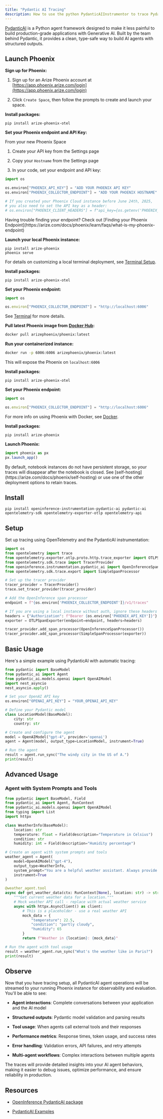 ```yaml
---
title: "Pydantic AI Tracing"
description: How to use the python PydanticAIInstrumentor to trace PydanticAI agents
---
```


[PydanticAI](https://ai.pydantic.dev/) is a Python agent framework designed to make it less painful to build production-grade applications with Generative AI. Built by the team behind Pydantic, it provides a clean, type-safe way to build AI agents with structured outputs.

## Launch Phoenix

<Tabs>
<Tab title="Phoenix Cloud">
    
**Sign up for Phoenix:**

1. Sign up for an Arize Phoenix account at [https://app.phoenix.arize.com/login](https://app.phoenix.arize.com/login)

2. Click `Create Space`, then follow the prompts to create and launch your space.

**Install packages:**

```
pip install arize-phoenix-otel
```

**Set your Phoenix endpoint and API Key:**

From your new Phoenix Space

1. Create your API key from the Settings page

2. Copy your `Hostname` from the Settings page

3. In your code, set your endpoint and API key:

```python
import os

os.environ["PHOENIX_API_KEY"] = "ADD YOUR PHOENIX API KEY"
os.environ["PHOENIX_COLLECTOR_ENDPOINT"] = "ADD YOUR PHOENIX HOSTNAME"

# If you created your Phoenix Cloud instance before June 24th, 2025,
# you also need to set the API key as a header:
# os.environ["PHOENIX_CLIENT_HEADERS"] = f"api_key={os.getenv('PHOENIX_API_KEY')}"
```

<Info>
Having trouble finding your endpoint? Check out [Finding your Phoenix Endpoint](https://arize.com/docs/phoenix/learn/faqs/what-is-my-phoenix-endpoint)

</Info>

</Tab>
<Tab title="Command Line">
    
**Launch your local Phoenix instance:**

```
pip install arize-phoenix
phoenix serve
```

For details on customizing a local terminal deployment, see [Terminal Setup](https://arize.com/docs/phoenix/setup/environments#terminal).

**Install packages:**

```
pip install arize-phoenix-otel
```

**Set your Phoenix endpoint:**

```javascript
import os

os.environ["PHOENIX_COLLECTOR_ENDPOINT"] = "http://localhost:6006"
```

See [Terminal](https://arize.com/docs/phoenix/environments#terminal) for more details.

</Tab>
<Tab title="Docker">
    
**Pull latest Phoenix image from** [**Docker Hub**](https://hub.docker.com/r/arizephoenix/phoenix)**:**

```bash
docker pull arizephoenix/phoenix:latest
```

**Run your containerized instance:**

```bash
docker run -p 6006:6006 arizephoenix/phoenix:latest
```

This will expose the Phoenix on `localhost:6006`

**Install packages:**

```
pip install arize-phoenix-otel
```

**Set your Phoenix endpoint:**

```javascript
import os

os.environ["PHOENIX_COLLECTOR_ENDPOINT"] = "http://localhost:6006"
```

For more info on using Phoenix with Docker, see [Docker](https://arize.com/docs/phoenix/self-hosting/deployment-options/docker).

</Tab>
<Tab title="Notebook">
    
**Install packages:**

```
pip install arize-phoenix
```

**Launch Phoenix:**

```javascript
import phoenix as px
px.launch_app()
```

<Info>
By default, notebook instances do not have persistent storage, so your traces will disappear after the notebook is closed. See [self-hosting](https://arize.com/docs/phoenix/self-hosting) or use one of the other deployment options to retain traces.

</Info>

</Tab>
</Tabs>

## Install

```
pip install openinference-instrumentation-pydantic-ai pydantic-ai opentelemetry-sdk opentelemetry-exporter-otlp opentelemetry-api
```

## Setup

Set up tracing using OpenTelemetry and the PydanticAI instrumentation:

```python
import os
from opentelemetry import trace
from opentelemetry.exporter.otlp.proto.http.trace_exporter import OTLPSpanExporter
from opentelemetry.sdk.trace import TracerProvider
from openinference.instrumentation.pydantic_ai import OpenInferenceSpanProcessor
from opentelemetry.sdk.trace.export import SimpleSpanProcessor

# Set up the tracer provider
tracer_provider = TracerProvider()
trace.set_tracer_provider(tracer_provider)

# Add the OpenInference span processor
endpoint = f"{os.environ['PHOENIX_COLLECTOR_ENDPOINT']}/v1/traces"

# If you are using a local instance without auth, ignore these headers
headers = {"Authorization": f"Bearer {os.environ['PHOENIX_API_KEY']}"}
exporter = OTLPSpanExporter(endpoint=endpoint, headers=headers)

tracer_provider.add_span_processor(OpenInferenceSpanProcessor())
tracer_provider.add_span_processor(SimpleSpanProcessor(exporter))
```

## Basic Usage

Here's a simple example using PydanticAI with automatic tracing:

```python
from pydantic import BaseModel
from pydantic_ai import Agent
from pydantic_ai.models.openai import OpenAIModel
import nest_asyncio
nest_asyncio.apply()

# Set your OpenAI API key
os.environ["OPENAI_API_KEY"] = "YOUR_OPENAI_API_KEY"

# Define your Pydantic model
class LocationModel(BaseModel):
    city: str
    country: str

# Create and configure the agent
model = OpenAIModel("gpt-4", provider='openai')
agent = Agent(model, output_type=LocationModel, instrument=True)

# Run the agent
result = agent.run_sync("The windy city in the US of A.")
print(result)
```

## Advanced Usage

### Agent with System Prompts and Tools

```python
from pydantic import BaseModel, Field
from pydantic_ai import Agent, RunContext
from pydantic_ai.models.openai import OpenAIModel
from typing import List
import httpx

class WeatherInfo(BaseModel):
    location: str
    temperature: float = Field(description="Temperature in Celsius")
    condition: str
    humidity: int = Field(description="Humidity percentage")

# Create an agent with system prompts and tools
weather_agent = Agent(
    model=OpenAIModel("gpt-4"),
    output_type=WeatherInfo,
    system_prompt="You are a helpful weather assistant. Always provide accurate weather information.",
    instrument=True
)

@weather_agent.tool
async def get_weather_data(ctx: RunContext[None], location: str) -> str:
    """Get current weather data for a location."""
    # Mock weather API call - replace with actual weather service
    async with httpx.AsyncClient() as client:
        # This is a placeholder - use a real weather API
        mock_data = {
            "temperature": 22.5,
            "condition": "partly cloudy",
            "humidity": 65
        }
        return f"Weather in {location}: {mock_data}"

# Run the agent with tool usage
result = weather_agent.run_sync("What's the weather like in Paris?")
print(result)
```

## Observe

Now that you have tracing setup, all PydanticAI agent operations will be streamed to your running Phoenix instance for observability and evaluation. You'll be able to see:

* **Agent interactions**: Complete conversations between your application and the AI model

* **Structured outputs**: Pydantic model validation and parsing results

* **Tool usage**: When agents call external tools and their responses

* **Performance metrics**: Response times, token usage, and success rates

* **Error handling**: Validation errors, API failures, and retry attempts

* **Multi-agent workflows**: Complex interactions between multiple agents

The traces will provide detailed insights into your AI agent behaviors, making it easier to debug issues, optimize performance, and ensure reliability in production.

## Resources

* [OpenInference PydanticAI package](https://github.com/Arize-ai/openinference/blob/main/python/instrumentation/openinference-instrumentation-pydantic-ai)

* [PydanticAI Examples](https://github.com/Arize-ai/openinference/blob/main/python/instrumentation/openinference-instrumentation-pydantic-ai/examples)


